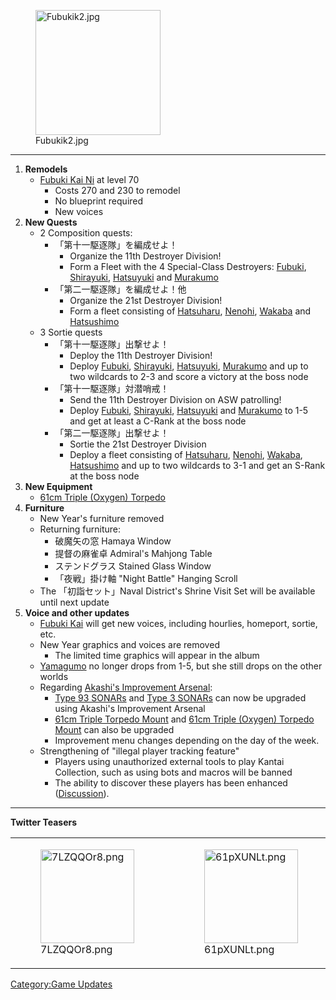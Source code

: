 [[File:Fubukik2.jpg|200px]]
<hr />
# '''Remodels'''
#* [[Fubuki|Fubuki Kai Ni]] at level 70 
#** Costs {{Ammo}}270 and {{Steel}}230 to remodel
#** No blueprint required
#** New voices
# '''New Quests'''
#* 2 Composition quests:
#** 「第十一駆逐隊」を編成せよ！
#*** Organize the 11th Destroyer Division!
#*** Form a Fleet with the 4 Special-Class Destroyers: [[Fubuki]], [[Shirayuki]], [[Hatsuyuki]] and [[Murakumo]]
#** 「第二一駆逐隊」を編成せよ！他
#*** Organize the 21st Destroyer Division!
#*** Form a fleet consisting of [[Hatsuharu]], [[Nenohi]], [[Wakaba]] and [[Hatsushimo]]
#* 3 Sortie quests
#**  「第十一駆逐隊」出撃せよ！
#*** Deploy the 11th Destroyer Division!
#*** Deploy  [[Fubuki]], [[Shirayuki]], [[Hatsuyuki]], [[Murakumo]] and up to two wildcards to 2-3 and score a victory at the boss node
#** 「第十一駆逐隊」対潜哨戒！
#*** Send the 11th Destroyer Division on ASW patrolling!
#*** Deploy  [[Fubuki]], [[Shirayuki]], [[Hatsuyuki]] and [[Murakumo]] to 1-5 and get at least a C-Rank at the boss node
#** 「第二一駆逐隊」出撃せよ！
#*** Sortie the 21st Destroyer Division
#*** Deploy a fleet consisting of [[Hatsuharu]], [[Nenohi]], [[Wakaba]], [[Hatsushimo]] and up to two wildcards to 3-1 and get an S-Rank at the boss node
# '''New Equipment'''
#* [[61cm Triple (Oxygen) Torpedo Mount|61cm Triple (Oxygen) Torpedo]]
# '''Furniture'''
#* New Year's furniture removed
#* Returning furniture:
#** 破魔矢の窓 Hamaya Window
#** 提督の麻雀卓 Admiral's Mahjong Table
#** ステンドグラス Stained Glass Window
#** 「夜戦」掛け軸 "Night Battle" Hanging Scroll
#* The 「初詣セット」Naval District's Shrine Visit Set will be available until next update
# '''Voice and other updates'''
#* [[Fubuki|Fubuki Kai]] will get new voices, including hourlies, homeport, sortie, etc.
#* New Year graphics and voices are removed
#** The limited time graphics will appear in the album
#* [[Yamagumo]] no longer drops from 1-5, but she still drops on the other worlds
#* Regarding [[Akashi's Improvement Arsenal]]:
#** [[Type 93 SONAR]]s and [[Type 3 SONAR]]s can now be upgraded using Akashi's Improvement Arsenal
#** [[61cm Triple Torpedo Mount]] and [[61cm Triple (Oxygen) Torpedo Mount]] can also be upgraded
#** Improvement menu changes depending on the day of the week.
#* Strengthening of "illegal player tracking feature"
#** Players using unauthorized external tools to play Kantai Collection, such as using bots and macros will be banned
#** The ability to discover these players has been enhanced ([[Thread:158853|Discussion]]).
<hr />
'''Twitter Teasers'''
{|
|-
|[[File:7LZQQOr8.png|150px]]
| style="width:10px;" |
|[[File:61pXUNLt.png|150px]]
| style="width:10px;" |
|[[File:2015 01 09teaser3.png|150px]]
|}

[[Category:Game Updates]]